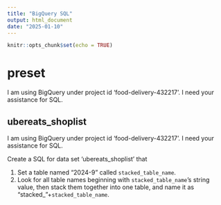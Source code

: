 ```yaml
---
title: "BigQuery SQL"
output: html_document
date: "2025-01-10"
---
```


```r
knitr::opts_chunk$set(echo = TRUE)
```

# preset

I am using BigQuery under project id 'food-delivery-432217'. I need your assistance for SQL.

## ubereats_shoplist

I am using BigQuery under project id 'food-delivery-432217'. I need your assistance for SQL.

Create a SQL for data set 'ubereats_shoplist' that

  1. Set a table named "2024-9" called `stacked_table_name`.
  2. Look for all table names beginning with  `stacked_table_name`'s string value, then stack them together into one table, and name it as "stacked_"+`stacked_table_name`.
